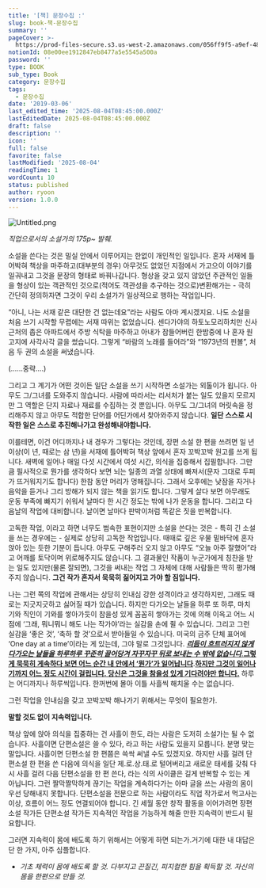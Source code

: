 ```yaml
---
title: '[책] 문장수집 :'
slug: book-책-문장수집
summary: ''
pageCover: >-
  https://prod-files-secure.s3.us-west-2.amazonaws.com/056ff9f5-a9ef-486f-8acb-9eef51d06a2d/d763279f-f15a-46c7-8077-fbfad9120b74/Read.jpg?X-Amz-Algorithm=AWS4-HMAC-SHA256&X-Amz-Content-Sha256=UNSIGNED-PAYLOAD&X-Amz-Credential=ASIAZI2LB4664EEHIXK2%2F20250804%2Fus-west-2%2Fs3%2Faws4_request&X-Amz-Date=20250804T084627Z&X-Amz-Expires=3600&X-Amz-Security-Token=IQoJb3JpZ2luX2VjEAgaCXVzLXdlc3QtMiJGMEQCIFQTlCvOiS4R7MybLj1AJtx3bOl4bLgkU4%2BkcauplXrJAiAPEB14ukT24XC3NhT9u1SOAAQkHVTTGwox6sipXYx2hyr%2FAwhBEAAaDDYzNzQyMzE4MzgwNSIM8cEWnAJddfs0h4cyKtwDysgPkyk89YIjYs84pAbJ%2FZ6GCWbxeY4cyipifDi1Ux7H6hvx6VjLb%2Bd8ABRCSlAYOCDD88ZjRK5drFj4fkM7oEWpwqlHBviSrRSsniooNAOd0L8f6Ia8bxFV3cNjPT%2FHBb5bU%2BvUGu9P847zPcTKRo%2FB3HuUW%2F6yKwKCxKGG0ICJcsYdNt%2BHhXZFqFkKIlH%2BNTMPhiXNYIYxuBMbdAkxS9Ycbv4UEiHPB5%2BBSwz1oi4EwE5lvxrMkQFnHzggBSmbj0WRC2k0xKKoaJOQLS1QkTErHgj5nkjyvoar4AYs4%2FMKq%2FUl7w%2BaCOxRdqqRQV7TWsCHe15UitYNwVHCuMqe%2FenxEUD5q03PaH56AdO4IZmd%2Fmbl0wqucjxrGCSYBEyIDYJEY7H4iU3aZM9J3Bk2go%2Fb%2F24WDawm0eXwCHIPahdlD%2Bxy60yPoljs1QNRKVIHqp8IMqHZbJeN39%2FzPO4Kb2oGfvIiuGTnHSpOlv4YciTNzyp9%2BuX9U9%2F7%2FfpOuaE%2FhzutACqzePaJjRAY%2BGA1BQVx3zlmCEVr2EJrbDnV0lGSInfglbg78wC0%2B1RcsTJE0hK0%2B5L7RCmLRcdQKG0LBMGYtNlJeCwhJ4xtlQ4sq8Z2mWP%2F6BS3meuUIwQwysPBxAY6pgF2YmzuFMW5ecuIBKVCKcKeaOJyp4pLKFIgalqz92LFdFKe4nyYUAhpNNUyuq2XGPO3jU%2Br9erfr8vbTb8VyzPPxe11oPx5%2FvEnTPOmpUIvd0D10Z2yE7GPsmE8zXS%2FKFk5i69PxIGsZ2A%2FcIUd%2FVjgq55WFvE6uMXv1koWDCnKdAAUVtykTOeYomfEBCypOMFrjjg29BbvDlnZTJ0WKOtV9OVkAAzH&X-Amz-Signature=5be7e83a695d8803b5a0e678b83d195b082de23e08f8b1f2164035bb36449b59&X-Amz-SignedHeaders=host&x-amz-checksum-mode=ENABLED&x-id=GetObject
notionId: 08e00ee1912847eb8477a5e5545a500a
password: ''
type: BOOK
sub_type: Book
category: 문장수집
tags:
  - 문장수집
date: '2019-03-06'
last_edited_time: '2025-08-04T08:45:00.000Z'
lastEditedDate: 2025-08-04T08:45:00.000Z
draft: false
description: ''
icon: ''
full: false
favorite: false
lastModified: '2025-08-04'
readingTime: 1
wordCount: 10
status: published
author: ryoon
version: 1.0.0
---
```


![Untitled.png](https://prod-files-secure.s3.us-west-2.amazonaws.com/056ff9f5-a9ef-486f-8acb-9eef51d06a2d/3dfd7a01-cfc2-49a1-8049-376bd6ba7e8e/Untitled.png?X-Amz-Algorithm=AWS4-HMAC-SHA256&X-Amz-Content-Sha256=UNSIGNED-PAYLOAD&X-Amz-Credential=ASIAZI2LB466SITTJUVZ%2F20250804%2Fus-west-2%2Fs3%2Faws4_request&X-Amz-Date=20250804T084820Z&X-Amz-Expires=3600&X-Amz-Security-Token=IQoJb3JpZ2luX2VjEAkaCXVzLXdlc3QtMiJIMEYCIQCJ0RqAyQIcjJ8pex3AxlziTvhC%2BO2CpB5kY81BXVX1yQIhAI%2BmlSakuhxdQQPh2eneA49Kw7EZoTToh15lm%2FuKElFkKv8DCEIQABoMNjM3NDIzMTgzODA1IgxN1RZmWa%2FEFKX6rC4q3APnlVu8ofhu%2F9tBprZHyfI9Og%2BHM6vLD4mXGODzMWyUxdMMu%2FiD%2FbK8R%2BYI8PTT3AaQpP6p4kGV9HdxoR0VxL24VLyNO1TwJu11yZtgsDrEUJoB%2FcQt1Jo00e1W1WEPY1RfCac%2BVCGhacSC5unTxk63oJdORMDGncbKAmXfifY4w%2F91wjbcVexXLFZQB%2FIlEqKTzfbUSYPJwDG%2FMRWiXkIEbu2xUCzjFZQlucIr8cMFxN5sUcKTRGx8gT5824IUfUeqQERlk7plscObGCm1wGZbZ4%2FqxWt91VGggftT4MdDFn350SkvBdTU5KsOkSA4%2FvtFnRxZ21wMk%2FhVCGt51%2FBL7p8mbh%2FXZb%2F%2FPARaA%2FCUZYcQX735z7Owl6QlzIPdKYxCEW9Dbk%2BgPzZM8PuYAQ%2BPuAy6%2FQfXpVMbmheJNOKylxH%2FdmkoPOZy6WnXLBjgCo2UyQK%2F%2BHPpEab%2BmD9bE193n1%2FKIEPsn1Bc0ozlRxwQ3jYPh8nMV3awDYr4yjtAZwbpVQ8A%2FLhD3SmxK%2FIhzu6sLJDlCGbm1jbH%2Bjs7rSPwljjKyiJYCx%2FExnPgPMtCaFn5xrj0TLBf%2FqWHGr9KRwvTshLJKFIKARxSvvK0lCkGFt9KPSbHbjxnwW64RDDj5cHEBjqkAacF0qvf1fkGRB9VMnZa2EdkmIWodjLbClkcSVSe%2F5gSi9kuNMvUTfVuVmSabOyOZRoWF7g62deS7wxA0LXKO%2BhwrlPVV3xhlGOiKYqzK7TUo4SNmvyEgaeAOgYvBCAh4SrrsFbawBZCWtxBHb2k9WbKm%2BKa89kg5D%2FZ%2BeeurdgQ%2F6aeQNFiF9%2F8M%2FPu2JaPiy7syypcINq1P17iYAz%2FqF7CByQ2&X-Amz-Signature=83c3b714fe5a7a352d68318eb8bd744cc9b433ed649b79ded4ad66b824d901fd&X-Amz-SignedHeaders=host&x-amz-checksum-mode=ENABLED&x-id=GetObject)


_직업으로서의 소설가의 175p~ 발췌._



소설을 쓴다는 것은 밀실 안에서 이루어지는 한없이 개인적인 일입니다. 혼자 서재에 틀어박혀 책상을 마주하고(대부분의 경우) 아무것도 없었던 지점에서 가고으이 이야기를 일궈내고 그것을 문장의 형태로 바꿔나갑니다. 형상을 갖고 있지 않았던 주관적인 일들을 형상이 있는 객관적인 것으로(적어도 객관성을 추구하는 것으로)변환해가는 - 극히 간단히 정의하자면 그것이 우리 소설가가 일상적으로 행하는 작업입니다.


“아니, 나는 서재 같은 대단한 건 없는데요”라는 사람도 아마 계시겠지요. 나도 소설을 처음 쓰기 시작할 무렵에는 서재 따위는 없었습니다. 센다가야의 하토노모리하치만 신사 근처의 좁은 아파트에서 주방 식탁을 마주하고 아내가 잠들어버린 한밤중에 나 혼자 원고지에 사각사각 글을 썼습니다. 그렇게 “바람의 노래를 들어라”와 “1973년의 핀볼”, 처음 두 권의 소설을 써냈습니다.


(……중략….)


그리고 그 계기가 어떤 것이든 일단 소설을 쓰기 시작하면 소설가는 외톨이가 욉니다. 아무도 그/그녀를 도와주지 않습니다. 사람에 따라서는 리서처가 붙는 일도 있을지 모르지만 그 역할은 단지 자료나 재료를 수집하는 것 뿐입니다. 아무도 그/그녀의 머릿속을 정리해주지 않고 아무도 적합한 단어를 어딘가에서 찾아와주지 않습니다. **일단 스스로 시작한 일은 스스로 추진해나가고 완성해내야합니다.**


이를테면, 이건 어디까지나 내 경우가 그렇다는 것인데, 장편 소설 한 편을 쓰려면 일 년 이상(이 년, 때로는 삼 년)을 서재에 틀어박혀 책상 앞에서 혼자 꼬박꼬박 원고를 쓰게 됩니다. 새벽에 일어나 매일 다섯 시간에서 여섯 시간, 의식을 집중해서 집필합니다. 그만큼 필사적으로 뭔가를 생각하다 보면 뇌는 일종의 과열 상태에 빠져서(문자 그대로 두피가 뜨거워지기도 합니다) 한참 동안 머리가 멍해집니다. 그래서 오후에는 낮잠을 자거나 음악을 듣거나 그리 방해가 되지 않는 책을 읽기도 합니다. 그렇게 살다 보면 아무래도 운동 부족에 빠지기 쉬워서 날마다 한 시간 정도는 밖에 나가 운동을 합니다. 그리고 다음날의 작업에 대비합니다. 날이면 날마다 판박이처럼 똑같은 짓을 반복합니다.


고독한 작업, 이라고 하면 너무도 범속한 표현이지만 소설을 쓴다는 것은 - 특히 긴 소설을 쓰는 경우에는 - 실제로 상당히 고독한 작업입니다. 때때로 깊은 우물 밑바닥에 혼자 앉아 있는 듯한 기분이 듭니다. 아무도 구해주러 오지 않고 아무도 “오늘 아주 잘했어”라고 어깨를 토닥이며 위로해주지도 않습니다. 그 결과물인 작품이 누군가에게 칭찬을 받는 일도 있지만(물론 잘되면), 그것을 써내는 작업 그 자체에 대해 사람들은 딱히 평가해주지 않습니다. **그건 작가 혼자서 묵묵히 짊어지고 가야 할 짐입니다.**


나는 그런 쪽의 작업에 관해서는 상당히 인내심 강한 성격이라고 생각하지만, 그래도 때로는 지긋지긋하고 싫어질 때가 있습니다. 하지만 다가오는 날들을 하루 또 하루, 마치 기와 직인이 기와를 쌓아가듯이 참을성 있게 꼼꼼히 쌓아가는 것에 의해 이윽고 어느 시점에 ‘그래, 뭐니뭐니 해도 나는 작가야’라는 실감을 손에 쥘 수 있습니다. 그리고 그런 실감을 ‘좋은 것’, ‘축하 할 것’으로서 받아들일 수 있습니다. 미국의 금주 단체 표어에 ‘One day at a time’이라는 게 있는데, 그야 말로 그것입니다. <u>_**리듬이 흐트러지지 않게 다가오는 날들을 하루하루 꾸준히 끌어당겨 자꾸자꾸 뒤로 보내는 수 밖에 없습니다**_</u><u>.</u><u>**그렇게 묵묵히 게속하다 보면 어느 순간 내 안에서 ‘뭔가’가 일어납니다**</u>.<u>**하지만 그것이 일어나기까지 어느 정도 시간이 걸립니다. 당신은 그것을 참을성 있게 기다려야만 합니다.**</u> 하루는 어디까지나 하루씩입니다. 한꺼번에 몰아 이틀 사흘씩 해치울 수는 없습니다.


그런 작업을 인내심을 갖고 꼬박꼬박 해나가기 위해서는 무엇이 필요한가.


**말할 것도 없이 지속력입니다.**


책상 앞에 앉아 의식을 집중하는 건 사흘이 한도, 라는 사람은 도저히 소설가는 될 수 없습니다. 사흘이면 단편소설은 쓸 수 있다, 라고 하는 사람도 있을지 모릅니다. 분명 맞는 말입니다. 사흘이면 단편소설 한 편쯤은 쓱싹 써낼 수도 있겠지요. 하지만 사흘 걸려 단편소설 한 편을 쓴 다음에 의식을 일단 제.로.상.태.로 털어버리고 새로운 태세를 갖춰 다시 사흘 걸려 다음 단편소설을 한 편 쓴다, 라는 식의 사이클은 길게 반복할 수 있는 게 아닙니다. 그런 짤막짤막하게 끊기는 작업을 계속하다가는 아마 글을 쓰는 사람의 몸이 우선 당해내지 못합니다. 단편소설을 전문으로 하는 사람이라도 직업 작가로서 먹고사는 이상, 흐름이 어느 정도 연결되어야 합니다. 긴 세월 동안 창작 활동을 이어가려면 장편소설 작가든 단편소설 작가든 지속적인 작업을 가능하게 해줄 만한 지속력이 반드시 필요합니다.


그러면 지속력이 몸에 배도록 하기 위해서는 어떻게 하면 되는가.거기에 대한 내 대답은 단 한 가지, 아주 심플합니다.
 - _기초 체력이 몸에 배도록 할 것. 다부지고 끈질긴, 피지컬한 힘을 획득할 것. 자신의 몸을 한편으로 만들 것._

